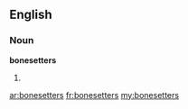 ==English==

===Noun===
'''bonesetters'''

# {{plural of|[[bonesetter]]}}

[[ar:bonesetters]]
[[fr:bonesetters]]
[[my:bonesetters]]